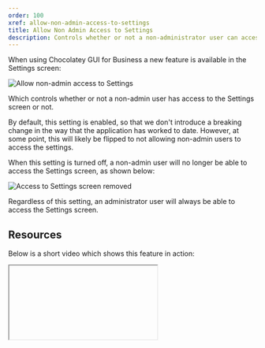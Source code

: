 ```yaml
---
order: 100
xref: allow-non-admin-access-to-settings
title: Allow Non Admin Access to Settings
description: Controls whether or not a non-administrator user can access the Settings Screen.  NOTE - This feature will only work when using the licensed extension for Chocolatey and Chocolatey GUI.
---
```


When using Chocolatey GUI for Business a new feature is available in the Settings screen:

![Allow non-admin access to Settings](/images/chocolatey-gui/allow_non_admin_access_to_settings.png "Allow non-admin access to Settings")

Which controls whether or not a non-admin user has access to the Settings screen or not.

By default, this setting is enabled, so that we don't introduce a breaking change in the way that the application has worked to date.  However, at some point, this will likely be flipped to not allowing non-admin users to access the settings.

When this setting is turned off, a non-admin user will no longer be able to access the Settings screen, as shown below:

![Access to Settings screen removed](/images/chocolatey-gui/access_to_settings_removed.png "Access to Settings screen removed")

<Callout type="info">
    Regardless of this setting, an administrator user will always be able to access the Settings screen.
</Callout>

## Resources

Below is a short video which shows this feature in action:

<Iframe ratio="16x9" link="https://www.youtube.com/embed/Zsyr51jr4QY?list=PL84yg23i9GBjAMY0OfHfn-MH4rviaccuc" />

## Example

This feature can be enabled, for the currently logged in user, by running the following command:

```powershell
chocolateyguicli feature enable --name="'AllowNonAdminAccessToSettings'"
```

This feature can be disabled, for the currently logged in user, by running the following command:

```powershell
chocolateyguicli feature disable --name="'AllowNonAdminAccessToSettings'"
```

Or, to enable/disable it globally at the machine level, run the following commands:

```powershell
chocolateyguicli feature enable --name="'AllowNonAdminAccessToSettings'" --global

chocolateyguicli feature disable --name="'AllowNonAdminAccessToSettings'" --global
```

## Default Value

As of version 0.18.0 of Chocolatey GUI and Chocolatey GUI Licensed Extension, the default value for this feature is disabled.

## Availability

The ability to control this feature from the Chocolatey GUI Settings screen has existed since Chocolatey GUI v0.17.0.

The ability to control this feature from the command line using `chocolateyguicli` has existed since Chocolatey GUI
v0.17.0.
